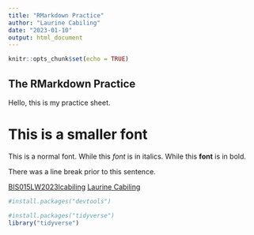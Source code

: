 ```yaml
---
title: "RMarkdown Practice"
author: "Laurine Cabiling"
date: "2023-01-10"
output: html_document
---
```


```r
knitr::opts_chunk$set(echo = TRUE)
```

## The RMarkdown Practice 
Hello, this is my practice sheet. 

# This is a smaller font 
This is a normal font. While this _font_ is in italics. While this **font** is in bold. 


There was a line break prior to this sentence. 

[BIS015LW2023lcabiling](https://github.com/Lcabiling/BIS15W2023_lcabiling)
[Laurine Cabiling](malito:lcabiling@ucdavis.edu)

```r
#install.packages("devtools")
```

```r
#install.packages("tidyverse")
library("tidyverse")
```





